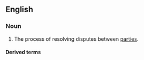 ==English==
{{wikipedia}}

===Noun===
{{en-noun|~}}

# The process of resolving disputes between [[party|parties]].

====Derived terms====
{{der2|en|alternative dispute resolution|dispute resolution organization}}